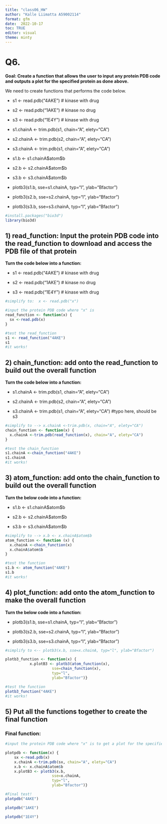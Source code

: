 ```yaml
---
title: "class06_HW"
author: "Kalle Liimatta A59002114"
format: gfm
date:  2022-10-17
toc: TRUE
editor: visual
theme: minty
---
```


# Q6.

**Goal: Create a function that allows the user to input any protein PDB code and outputs a plot for the specified protein as done above.**

We need to create functions that performs the code below.

-   s1 \<- read.pdb("4AKE") \# kinase with drug

-   s2 \<- read.pdb("1AKE") \# kinase no drug

-   s3 \<- read.pdb("1E4Y") \# kinase with drug

-   s1.chainA \<- trim.pdb(s1, chain="A", elety="CA")

-   s2.chainA \<- trim.pdb(s2, chain="A", elety="CA")

-   s3.chainA \<- trim.pdb(s1, chain="A", elety="CA")

-   s1.b \<- s1.chainA\$atom\$b

-   s2.b \<- s2.chainA\$atom\$b

-   s3.b \<- s3.chainA\$atom\$b

-   plotb3(s1.b, sse=s1.chainA, typ="l", ylab="Bfactor")

-   plotb3(s2.b, sse=s2.chainA, typ="l", ylab="Bfactor")

-   plotb3(s3.b, sse=s3.chainA, typ="l", ylab="Bfactor")

```r
#install.packages("bio3d")
library(bio3d)
```

## 1) read_function: Input the protein PDB code into the read_function to download and access the PDB file of that protein

**Turn the code below into a function:**

-   s1 \<- read.pdb("4AKE") \# kinase with drug

-   s2 \<- read.pdb("1AKE") \# kinase no drug

-   s3 \<- read.pdb("1E4Y") \# kinase with drug

```r
#simplify to:  x <- read.pdb("x")

#input the protein PDB code where "x" is
read_function <- function(x) {
  sx <-read.pdb(x)
}
```

```r
#test the read_function
s1 <- read_function("4AKE")
s1
#it works!
```

## 2) chain_function: add onto the read_function to build out the overall function

**Turn the code below into a function:**

-   s1.chainA \<- trim.pdb(s1, chain="A", elety="CA")

<!-- -->

-   s2.chainA \<- trim.pdb(s2, chain="A", elety="CA")

-   s3.chainA \<- trim.pdb(s1, chain="A", elety="CA") #typo here, should be s3

```r
#simplify to --> x.chainA <-trim.pdb(x, chain="A", elety="CA")
chain_function <- function(x) {
  x.chainA <-trim.pdb(read_function(x), chain="A", elety="CA")
}
```

```r
#test the chain_function
s1.chainA <-chain_function("4AKE")
s1.chainA
#it works!
```

## 3) atom_function: add onto the chain_function to build out the overall function

**Turn the below code into a function:**

-   s1.b \<- s1.chainA\$atom\$b

-   s2.b \<- s2.chainA\$atom\$b

-   s3.b \<- s3.chainA\$atom\$b

```r
#simplify to --> x.b <- x.chainA$atom$b
atom_function <- function (x) {
  x.chainA <-chain_function(x)
  x.chainA$atom$b
}
```

```r
#test the function
s1.b <- atom_function("4AKE")
s1.b
#it works!
```

## 4) plot_function: add onto the atom_function to make the overall function

**Turn the below code into a function:**

-   plotb3(s1.b, sse=s1.chainA, typ="l", ylab="Bfactor")

-   plotb3(s2.b, sse=s2.chainA, typ="l", ylab="Bfactor")

-   plotb3(s3.b, sse=s3.chainA, typ="l", ylab="Bfactor")

```r
#simplify to <-- plotb3(x.b, sse=x.chainA, typ="l", ylab="Bfactor")

plotb3_function <- function(x) {
           x.plotB3 <- plotb3(atom_function(x), 
                     sse=chain_function(x), 
                     typ="l", 
                     ylab="Bfactor")}
```

```r
#test the function
plotb3_function("4AKE")
#it works!
```

## 5) Put all the functions together to create the final function

### Final function:

```r
#input the protein PDB code where "x" is to get a plot for the specified protein

plotpdb <- function(x) {
    sx <-read.pdb(x)
    x.chainA <-trim.pdb(sx, chain="A", elety="CA")
    x.b <- x.chainA$atom$b
    x.plotB3 <- plotb3(x.b,
                     sse=x.chainA, 
                     typ="l",
                     ylab="Bfactor")}
```

```r
#Final test!
plotpdb("4AKE")
```

```r
plotpdb("1AKE")
```

```r
plotpdb("1E4Y")
```
